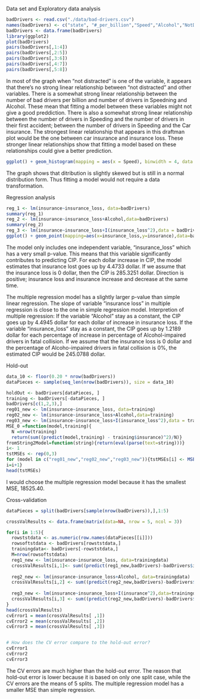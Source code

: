 Data set and Exploratory data analysis
```r
badDrivers <- read.csv("./data/bad-drivers.csv")
names(badDrivers) <- c("state", "#_per_billion","Speed","Alcohol","NotDistracted","First","insurance","insurance_loss")
badDrivers <- data.frame(badDrivers)
library(ggplot2)
plot(badDrivers)
pairs(badDrivers[,1:4])
pairs(badDrivers[,2:5])
pairs(badDrivers[,3:6])
pairs(badDrivers[,4:7])
pairs(badDrivers[,5:8])
```
In most of the graph when "not distracted" is one of the variable, it appears that there's no strong linear relationship between "not distracted" and other variables. There is a somewhat strong linear relationship between the number of bad drivers per billion and number of drivers in Speedning and Alcohol. These mean that fitting a model between these variables might not give a good preddiction. There is also a somewhat strong linear relationship between the number of drivers in Speeding and the number of drivers in their first accident; between the number of drivers in Speeding and the Car insurance. The strongest linear relationship that appears in this draftman plot would be the one between car insurance and insurance loss. These stronger linear relationships show that fitting a model based on these relationships could give a better prediction. 
```r
ggplot() + geom_histogram(mapping = aes(x = Speed), binwidth = 4, data = badDrivers)
```
The graph shows that ditribution is slightly skewed but is still in a normal distribution form. Thus fitting a model would not require a data transformation.

Regression analysis

```r
reg_1 <- lm(insurance~insurance_loss, data=badDrivers)
summary(reg_1)
reg_2 <- lm(insurance~insurance_loss+Alcohol,data=badDrivers)
summary(reg_2)
reg_3 <- lm(insurance~insurance_loss+I(insurance_loss^2),data = badDrivers)
ggplot() + geom_point(mapping=aes(x=insurance_loss,y=insurance),data=badDrivers) + geom_abline(intercept = 285.3251, slope = 4.4733)
```
The model only includes one independent variable, "insurance_loss" which has a very small p-value. This means that this variable significantly contributes to predicting CIP. For each dollar increase in CIP, the model estimates that insurance lost goes up by 4.4733 dollar. If we assume that the insurance loss is 0 dollar, then the CIP is 285.3251 dollar. Direction is positive; insurance loss and insurance increase and decrease at the same time.

The multiple regression model has a slightly larger p-value than simple linear regression. The slope of variable "insurance loss" in multiple regression is close to the one in simple regression model. 
Interpretion of multiple regression: If the variable "Alcohol" stay as a constant, the CIP goes up by 4.4945 dollar for each dollar of increase in insurance loss. If the variable "insurance_loss" stay as a constant, the CIP goes up by 1.2189 dollar for each percentage of increase in percentage of Alcohol-impaired drivers in fatal collision. If we assume that the insurance loss is 0 dollar and the percentage of Alcoho-impaired drivers in fatal collision is 0%, the estimated CIP would be 245.0788 dollar. 

Hold-out
```r
data_10 <- floor(0.20 * nrow(badDrivers))
dataPieces <- sample(seq_len(nrow(badDrivers)), size = data_10)

holdOut <- badDrivers[dataPieces, ]
training <- badDrivers[-dataPieces, ]
badDrivers[c(1,2,3),]
reg01_new <- lm(insurance~insurance_loss, data=training)
reg02_new <- lm(insurance~insurance_loss+Alcohol,data=training)
reg03_new <- lm(insurance~insurance_loss+I(insurance_loss^2),data = training)
MSE_0 =function(model,training){
  N =nrow(training)
  return(sum((predict(model,training) - training$insurance)^2)/N)}
fromString2Model=function(string){return(eval(parse(text=string)))}
i<- 1
tstMSEs <- rep(0,3)
for (model in c("reg01_new","reg02_new","reg03_new")){tstMSEs[i] <- MSE_0(fromString2Model(model),holdOut)
i=i+1}
head(tstMSEs)
```
I would choose the multiple regression model because it has the smallest MSE, 18525.40.

Cross-validation

```r
dataPieces = split(badDrivers[sample(nrow(badDrivers)),],1:5)

crossValResults <- data.frame(matrix(data=NA, nrow = 5, ncol = 3))

for(i in 1:5){
  rowststdata <- as.numeric(row.names(dataPieces[[i]]))
  rowsoftstdata <- badDrivers[rowststdata,]
  trainingdata<- badDrivers[-rowststdata,]
  M=nrow(rowsoftstdata)
  reg1_new <- lm(insurance~insurance_loss, data=trainingdata)
  crossValResults[i,1]<- sum((predict(reg1_new,badDrivers)-badDrivers$insurance)^2)/M
  
  reg2_new <- lm(insurance~insurance_loss+Alcohol, data=trainingdata)
  crossValResults[i,2] <- sum((predict(reg2_new,badDrivers)-badDrivers$insurance)^2)/M
  
  reg3_new <- lm(insurance~insurance_loss+I(insurance^2),data=trainingdata)
  crossValResults[i,3] <- sum((predict(reg2_new,badDrivers)-badDrivers$insurance)^2)/M
}
head(crossValResults)
cvError1 = mean(crossValResults[ ,1])
cvError2 = mean(crossValResults[ ,2])
cvError3 = mean(crossValResults[ ,3])


# How does the CV error compare to the hold-out error?
cvError1
cvError2
cvError3

```
The CV errors are much higher than the hold-out error. The reason that hold-out error is lower because it is based on only one split case, while the CV errors are the means of 5 splits. The multiple regression model has a smaller MSE than simple regression.
